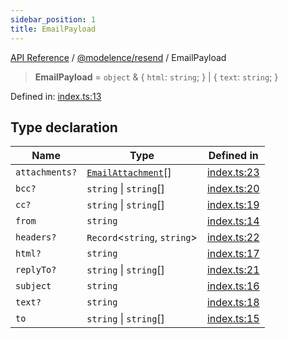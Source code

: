```yaml
---
sidebar_position: 1
title: EmailPayload
---
```


[API Reference](/api-reference/@modelence/resend/type-aliases/../../../index) / [@modelence/resend](/api-reference/@modelence/resend/type-aliases/../index) / EmailPayload

> **EmailPayload** = `object` & \{ `html`: `string`; \} \| \{ `text`: `string`; \}

Defined in: [index.ts:13](https://github.com/modelence/modelence/blob/0bf07f03b7a21a8d33d2757e574bd629a1d4aa98/packages/resend/src/index.ts#L13)

## Type declaration

| Name | Type | Defined in |
| ------ | ------ | ------ |
| `attachments?` | [`EmailAttachment`](/api-reference/@modelence/resend/type-aliases/EmailAttachment)[] | [index.ts:23](https://github.com/modelence/modelence/blob/0bf07f03b7a21a8d33d2757e574bd629a1d4aa98/packages/resend/src/index.ts#L23) |
| `bcc?` | `string` \| `string`[] | [index.ts:20](https://github.com/modelence/modelence/blob/0bf07f03b7a21a8d33d2757e574bd629a1d4aa98/packages/resend/src/index.ts#L20) |
| `cc?` | `string` \| `string`[] | [index.ts:19](https://github.com/modelence/modelence/blob/0bf07f03b7a21a8d33d2757e574bd629a1d4aa98/packages/resend/src/index.ts#L19) |
| `from` | `string` | [index.ts:14](https://github.com/modelence/modelence/blob/0bf07f03b7a21a8d33d2757e574bd629a1d4aa98/packages/resend/src/index.ts#L14) |
| `headers?` | `Record`\<`string`, `string`\> | [index.ts:22](https://github.com/modelence/modelence/blob/0bf07f03b7a21a8d33d2757e574bd629a1d4aa98/packages/resend/src/index.ts#L22) |
| `html?` | `string` | [index.ts:17](https://github.com/modelence/modelence/blob/0bf07f03b7a21a8d33d2757e574bd629a1d4aa98/packages/resend/src/index.ts#L17) |
| `replyTo?` | `string` \| `string`[] | [index.ts:21](https://github.com/modelence/modelence/blob/0bf07f03b7a21a8d33d2757e574bd629a1d4aa98/packages/resend/src/index.ts#L21) |
| `subject` | `string` | [index.ts:16](https://github.com/modelence/modelence/blob/0bf07f03b7a21a8d33d2757e574bd629a1d4aa98/packages/resend/src/index.ts#L16) |
| `text?` | `string` | [index.ts:18](https://github.com/modelence/modelence/blob/0bf07f03b7a21a8d33d2757e574bd629a1d4aa98/packages/resend/src/index.ts#L18) |
| `to` | `string` \| `string`[] | [index.ts:15](https://github.com/modelence/modelence/blob/0bf07f03b7a21a8d33d2757e574bd629a1d4aa98/packages/resend/src/index.ts#L15) |
